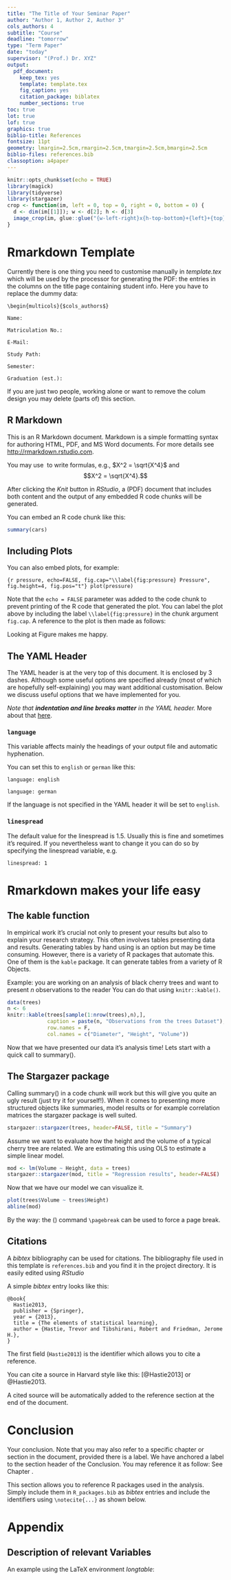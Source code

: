 ```yaml
---
title: "The Title of Your Seminar Paper"
author: "Author 1, Author 2, Author 3"
cols_authors: 4
subtitle: "Course"
deadline: "tomorrow"
type: "Term Paper"
date: "today"
supervisor: "(Prof.) Dr. XYZ"
output:
  pdf_document:
    keep_tex: yes
    template: template.tex
    fig_caption: yes
    citation_package: biblatex
    number_sections: true
toc: true
lot: true
lof: true
graphics: true
biblio-title: References
fontsize: 11pt
geometry: lmargin=2.5cm,rmargin=2.5cm,tmargin=2.5cm,bmargin=2.5cm
biblio-files: references.bib
classoption: a4paper
---
```


<!-- % Template Version 1.1 -->
<!-- below function does some formatting for images; leave this untouched unless you know better :-) -->

```r
knitr::opts_chunk$set(echo = TRUE)
library(magick)
library(tidyverse)
library(stargazer)
crop <- function(im, left = 0, top = 0, right = 0, bottom = 0) {
  d <- dim(im[[1]]); w <- d[2]; h <- d[3]
  image_crop(im, glue::glue("{w-left-right}x{h-top-bottom}+{left}+{top}"))
}
```

# Rmarkdown Template

Currently there is one thing you need to customise manually in *template.tex* which will be used by the \LaTeX processor for generating the PDF: the entries in the columns on the title page containing student info. Here you have to replace the dummy data:

```
\begin{multicols}{$cols_authors$}

Name:

Matriculation No.:

E-Mail:

Study Path:

Semester:

Graduation (est.):
```

If you are just two people, working alone or want to remove the colum design you may delete (parts of) this section.

## R Markdown

This is an R Markdown document. Markdown is a simple formatting syntax for authoring HTML, PDF, and MS Word documents. For more details see <http://rmarkdown.rstudio.com>.

You may use \LaTeX\ to write formulas, e.g., $X^2 = \sqrt{X^4}$ and $$X^2 = \sqrt{X^4}.$$

After clicking the *Knit* button in *RStudio*, a (PDF) document that includes both content and the output of any embedded R code chunks will be generated. 

You can embed an R code chunk like this:

```r
summary(cars)
```

## Including Plots

You can also embed plots, for example:

```{r pressure, echo=FALSE, fig.cap="\\label{fig:pressure} Pressure", fig.height=4, fig.pos="t"}
plot(pressure)
```

Note that the `echo = FALSE` parameter was added to the code chunk to prevent printing of the R code that generated the plot. You can label the plot above by including the label `\\label{fig:pressure}` in the chunk argument `fig.cap`. A reference to the plot is then made as follows:

Looking at Figure \ref{fig:pressure} makes me happy.

## The YAML Header

The YAML header is at the very top of this document. It is enclosed by 3 dashes. Although some useful options are specified already (most of which are hopefully self-explaining) you may want additional customisation. Below we discuss useful options that we have implemented for you.

*Note that **indentation and line breaks matter** in the YAML header.* More about that [here](https://learn-the-web.algonquindesign.ca/topics/markdown-yaml-cheat-sheet/#yaml).

### `language`

This variable affects mainly the headings of your output file and automatic hyphenation.

You can set this to `english` or `german` like this:

`language: english`

`language: german`

If the language is not specified in the YAML header it will be set to `english`.


### `linespread`

The default value for the linespread is 1.5. Usually this is fine and sometimes it's required. If you nevertheless want to change it you can do so by specifying the linespread variable, e.g.

`linespread: 1`

# Rmarkdown makes your life easy

## The kable function

In empirical work it's crucial not only to present your results but also to explain your research strategy. This often involves tables presenting data and results. Generating tables by hand using \LaTeX is an option but may be time consuming. However, there is a variety of R packages that automate this. One of them is the `kable` package. It can generate \LaTeX tables from a variety of R Objects.

Example: you are working on an analysis of black cherry trees and want to present $n$ observations to the reader You can do that using `knitr::kable()`.

```r
data(trees)
n <- 6
knitr::kable(trees[sample(1:nrow(trees),n),], 
             caption = paste(n, "Observations from the trees Dataset"),
             row.names = F,
             col.names = c("Diameter", "Height", "Volume"))
```

Now that we have presented our data it's analysis time! Lets start with a quick call to summary().

## The Stargazer package

Calling summary() in a code chunk will work but this will give you quite an ugly result (just try it for yourself!). When it comes to presenting more structured objects like summaries, model results or for example correlation matrices the stargazer package is well suited.

```r
stargazer::stargazer(trees, header=FALSE, title = "Summary")
```

Assume we want to evaluate how the height and the volume of a typical cherry tree are related. We are estimating this using OLS to estimate a simple linear model.

```r
mod <- lm(Volume ~ Height, data = trees)
stargazer::stargazer(mod, title = "Regression results", header=FALSE)
```

Now that we have our model we can visualize it.

```r
plot(trees$Volume ~ trees$Height)
abline(mod)
```

By the way: the (\LaTeX) command `\pagebreak` can be used to force a page break.

\pagebreak

## Citations

A *bibtex* bibliography can be used for citations. The bibliography file used in this template is `references.bib` and you find it in the project directory. It is easily edited using *RStudio*

A simple *bibtex* entry looks like this: 

```
@book{
  Hastie2013,
  publisher = {Springer},
  year = {2013},
  title = {The elements of statistical learning},
  author = {Hastie, Trevor and Tibshirani, Robert and Friedman, Jerome H.},
}
```

The first field (`Hastie2013`) is the identifier which allows you to cite a reference.

You can cite a source in Harvard style like this: [@Hastie2013] or @Hastie2013.

A cited source will be automatically added to the reference section at the end of the document.

\pagebreak

# Conclusion \label{chap:conc}

Your conclusion. Note that you may also refer to a specific chapter or section in the document, provided there is a label. We have anchored a label to the section header of the Conclusion. You may reference it as follow: See Chapter \ref{chap:conc}.

This section allows you to reference R packages used in the analysis. Simply include them in `R_packages.bib` as *bibtex* entries and include the identifiers using `\notecite{...}` as shown below.

\pagebreak

\addcontentsline{toc}{section}{References}
\printbibliography[title = References]
\cleardoublepage

\begin{refsection}
\nocite{R-base}
\nocite{R-Studio}

\printbibliography[title = Software-References]
\addcontentsline{toc}{section}{Software-References}
\end{refsection}

<!---
--------------------------------------------------------------------------------
------------- Appendix ---------------------------------------------------------
--------------------------------------------------------------------------------
-->

\cleardoublepage
\appendix
\setcounter{table}{0}
\setcounter{figure}{0}
\renewcommand{\thetable}{A\arabic{table}}
\renewcommand{\thefigure}{A\arabic{figure}}

\newgeometry{top=2.5cm, left = 2cm, right = 2cm, bottom = 2.5cm}
# Appendix
## Description of relevant Variables \label{app:A}

An example using the LaTeX environment *longtable*:

\begin{longtable}{l|l|p{6cm}}
\caption{Description of relevant variables} \\
\hline
\textbf{Variable} & \textbf{Dataset} & \textbf{Description}    \\
\hline
\endfirsthead % Erster Kopf zu Ende
% Definition des Tabellenkopfes auf den folgenden Seiten
\caption{Description of relevant variables (continued)}\\
\hline
\textbf{Variable} & \textbf{Dataset} & \textbf{Description}    \\
\hline
\endhead % Zweiter Kopf ist zu Ende
\multicolumn{3}{r}{Continued on the next page.}\\
\endfoot
\hline
\multicolumn{3}{r}{End of table.} \\
\endlastfoot
Student.Pseudonym & all & Student’s immatriculation number \\
\hline
Semester & FS Data & Academic semester. The first four digits stand for the year, the fifth digit is either a 1 (summer semester) or a 2 (winter semester). Example: "20062" describes the winter semester 2006/2007, "20071" the summer semester 2007 \\
\hline
FS & FS, Pruefung Data & Study semester \\
\hline
Status & FS Data & Status as a student. "R" stands for re-enrollment, "N" for new enrollment, "E" for initial enrollment and "B" for leave of absence \\
\hline
Status.dpp & Pruefung Data & See variable Status \\
\hline
Austrittsgrund & FS, Studium Data & Reason for dropping out \\
\hline
SGCode & all & Code for study program. The last digit represents the examination regulations (PO). A change to the PO is thus considered as a new program in the system \\
\hline
Abschluss\_Bezeichnung & FS, Pruefung Data & Name of the degree that students receive upon successful completion of their studies \\
\hline
Fach\_Bezeichnung & FS, Pruefung Data & Name of the course of studies \\
\hline
PO & all & Examination regulations \\
\hline
PolyvalentePruefungsnummer & Pruefung Data & Polyvalent examination number \\
\hline
Bezeichnung & Pruefung Data & Name of the examination \\
\hline
Pruefungssemester & Pruefung Data & Semester in which the student was registered for the exam. Structure analogous to the variable ‘Semester’ in FS Data \\
\hline
Status.Pruefung & Pruefung Data & Status of the exam. "BE" means Passed, "ZU" means Withdrawn, "NB" means Not Passed and "PV" means Examination Existing (applications or performances are available, but the whole module is not yet completed) \\
\hline
Versuchszahl & Pruefung Data & Trial number \\
\hline
Note & Pruefung Data & Grade \\
\hline
VerbuchteECTSCP & Pruefung Data & Received ECTSCP \\
\hline
Start\_Semester & Studium Data & Semester in which the studies were started. Structure analogous to the variable ‘Semester’ in FS Data \\
\hline
Ende\_Semester & Studium Data & Semester in which the studies were finshed. Structure analogous to the variable ‘Semester’ in FS Data
\label{tab_var}
\end{longtable}
